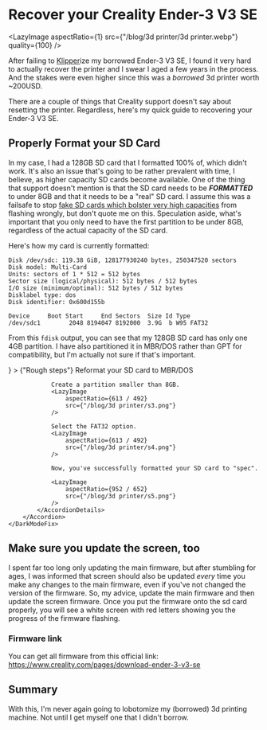 
<Lazy>

# Recover your Creality Ender-3 V3 SE

<LazyImage 
    aspectRatio={1}
    src={"/blog/3d printer/3d printer.webp"}
    quality={100} 
/>

After failing to [Klipper](https://artamis.me/projects/klipper_guide/)ize my borrowed Ender-3 V3 SE, I found it very hard to actually recover the printer and I swear I aged a few years in the process. And the stakes were even higher since this was a *borrowed* 3d printer worth ~200USD. 

There are a couple of things that Creality support doesn't say about resetting the printer. Regardless, here's my quick guide to recovering your Ender-3 V3 SE.

## Properly Format your SD Card
In my case, I had a 128GB SD card that I formatted 100% of, which didn't work. It's also an issue that's going to be rather prevalent with time, I believe, as higher capacity SD cards become available. One of the thing that support doesn't mention is that the SD card needs to be ***FORMATTED*** to under 8GB and that it needs to be a "real" SD card. I assume this was a failsafe to stop [fake SD cards which bolster very high capacities](https://www.makeuseof.com/tag/how-to-spot-fake-microsd-card/) from flashing wrongly, but don't quote me on this. Speculation aside, what's important that you only need to have the first partition to be under 8GB, regardless of the actual capacity of the SD card.

Here's how my card is currently formatted:
```
Disk /dev/sdc: 119.38 GiB, 128177930240 bytes, 250347520 sectors
Disk model: Multi-Card      
Units: sectors of 1 * 512 = 512 bytes
Sector size (logical/physical): 512 bytes / 512 bytes
I/O size (minimum/optimal): 512 bytes / 512 bytes
Disklabel type: dos
Disk identifier: 0x600d155b

Device     Boot Start     End Sectors  Size Id Type
/dev/sdc1        2048 8194047 8192000  3.9G  b W95 FAT32
```

From this `fdisk` output, you can see that my 128GB SD card has only one 4GB partition. I have also partitioned it in MBR/DOS rather than GPT for compatibility, but I'm actually not sure if that's important.

<div>
    <DarkModeFix>
        <Accordion>
            <AccordionSummary
                expandIcon={<ExpandMoreIcon />}
            >
                {"Rough steps"}
            </AccordionSummary>
            <AccordionDetails>
                Reformat your SD card to MBR/DOS
                <LazyImage
                    aspectRatio={646 / 312}
                    src={"/blog/3d printer/s1.png"}
                />

                Create a partition smaller than 8GB.
                <LazyImage
                    aspectRatio={613 / 492}
                    src={"/blog/3d printer/s3.png"}
                />

                Select the FAT32 option.
                <LazyImage
                    aspectRatio={613 / 492}
                    src={"/blog/3d printer/s4.png"}
                />

                Now, you've successfully formatted your SD card to "spec".

                <LazyImage
                    aspectRatio={952 / 652}
                    src={"/blog/3d printer/s5.png"}
                />
            </AccordionDetails>
        </Accordion>
    </DarkModeFix>
</div>

## Make sure you update the screen, too
I spent far too long only updating the main firmware, but after stumbling for ages, I was informed that screen should also be updated *every* time you make any changes to the main firmware, even if you've not changed the version of the firmware. So, my advice, update the main firmware and then update the screen firmware. Once you put the firmware onto the sd card properly, you will see a white screen with red letters showing you the progress of the firmware flashing.

### Firmware link

You can get all firmware from this official link: https://www.creality.com/pages/download-ender-3-v3-se

## Summary

With this, I'm never again going to lobotomize my (borrowed) 3d printing machine. Not until I get myself one that I didn't borrow.


</Lazy>